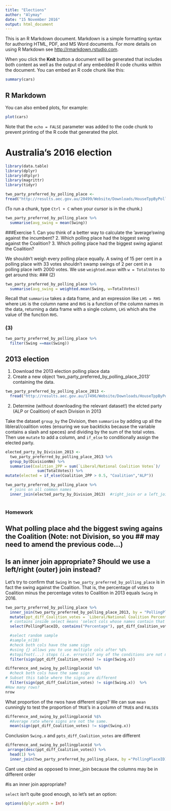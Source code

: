 ```yaml
---
title: "Elections"
author: "Alymay"
date: "15 November 2016"
output: html_document
---
```


This is an R Markdown document. Markdown is a simple formatting syntax for authoring HTML, PDF, and MS Word documents. For more details on using R Markdown see <http://rmarkdown.rstudio.com>.

When you click the **Knit** button a document will be generated that includes both content as well as the output of any embedded R code chunks within the document. You can embed an R code chunk like this:


```r
summary(cars)
```

## R Markdown
You can also embed plots, for example:

```r
plot(cars)
```

Note that the `echo = FALSE` parameter was added to the code chunk to prevent printing of the R code that generated the plot.

# Australia's 2016 election

```r
library(data.table)
library(dplyr)
library(dtplyr)
library(magrittr)
library(tidyr)

```

```r
two_party_preferred_by_polling_place <-
fread("http://results.aec.gov.au/20499/Website/Downloads/HouseTppByPollingPlaceDownload-20499.csv")

```
(To run a chunk, type `Ctrl + C` when your cursor is in the chunk.)

```r
two_party_preferred_by_polling_place %>%
  summarise(avg_swing = mean(Swing))
```

###Exercise
1. Can you think of a better way to calculate the 'average'swing against the incumbent?
2. Which polling place had the biggest swing against the Coalition?
3. Which polling place had the biggest swing agianst the Coalition?

We shouldn't weigh every polling place equally. A swing of 15 per cent in a polling place with 33 votes shouldn't swamp swings of 2 per cent in a polling place iwth 2000 votes. We use `weighted.mean` with `w = TotalVotes` to get around this:
### (2)

```r
two_party_preferred_by_polling_place %>%
  summarise(avg_swing = weighted.mean(Swing, w=TotalVotes))
```

Recall that `summarise` takes a data frame, and an expression like `LHS = RHS` where `LHS` is the column name and `RHS` is a function of the column names in the data, returning a data frame with a single column, `LHS` which ahs the value of the function `RHS`.

### (3)
```r
two_party_preferred_by_polling_place %>%
  filter(Swing ==max(Swing))
```

## 2013 election
1. Download the 2013 election polling place data
2. Create a new object 'two_party_preferred_by_polling_place_2013' containing the data.

```r
two_party_preferred_by_polling_place_2013 <-
  fread("http://results.aec.gov.au/17496/Website/Downloads/HouseTppByPollingPlaceDownload-17496.csv")
```
2. Determine (without downloading the relevant dataset!) the elcted party (ALP or Coalition) of each Division in 2013

Take the dataset `group_by` the Division, then `summarise` by adding up all the libleral/coalition votes (ensuring we sue backticks because the variable contains a slash and speces) and dividing by the sum of the total votes. Then use `mutate` to add a column, and `if_else` to conditionally assign the elected party.


```r
elected_party_by_Division_2013 <-
  two_party_preferred_by_polling_place_2013 %>%
  group_by(DivisionNm) %>%
  summarise(Coalition_2PP = sum(`Liberal/National Coalition Votes`)/
              sum(TotalVotes)) %>%
mutate(elected = if_else(Coalition_2PP > 0.5, "Coalition","ALP"))
```

``` r
two_party_preferred_by_polling_place %>%
  # joins on all common names
  inner_join(elected_party_by_Division_2013)  #right_join or a left_join (for an outer join (inner will leave out anything missing on one side)) 
  
```
### Homework
## What polling place ahd the biggest swing agains the Coalition (Note: not Division, so you ## may need to amend the previous code...)
## Is an inner join appropriate? Should we use a left/right (outer) join instead?

Let's try to confirm that `Swing` in `two_party_preferred_by_polling_place` is in fact the swing against the Coalition. That is, the percentage of votes to Coalition minus the 
percentage votes to Coalition in 2013 equals `Swing` in 2016.

```r
two_party_preferred_by_polling_place %>%
  inner_join(two_party_preferred_by_polling_place_2013, by = "PollingPlaceID") %>%
  mutate(ppt_diff_Coalition_votes = `Liberal/National Coalition Percentage.x` - `Liberal/National Coalition Percentage.y`) %>%
  # contains inside select means 'select cols whose names contain that string'
  select(PollingPlaceID, contains("Percentage"), ppt_diff_Coalition_votes, Swing.x)
```


```r
  #select random sample
  #sample_n(10)
  #check both cols have the same sign
  #using {} allows you to use multiple cols after %$%
  #stopifnot(...) stops (i.e. errors)if any of the conditions are not met
  filter(sign(ppt_diff_Coalition_votes) != sign(Swing.x))

```



```r
difference_and_swing_by_pollingplaceid %$%
  #check both cols have the same sign
# Subset this table where the signs are different
  filter(sign(ppt_diff_Coalition_votes) != sign(Swing.x))  %>%
#How many rows?
nrow
```


What proportion of the rwos have different signs? We can sue `mean`
cunningly to test the proportion of `TRUE`'s in a column of `TRUE`s and `FALSE`s

``` r
difference_and_swing_by_pollingplaceid %$%
  #Average rate where signs are not the same.
  mean(sign(ppt_diff_Coalition_votes) != sign(Swing.x))
```

Conclusion `Swing.x` and `ppts_diff_Coalition_votes` are different

``` r
difference_and_swing_by_pollingplaceid %>%
 arrange(desc(ppt_diff_Coalition_votes)) %>%
  head(1) %>%
  inner_join(two_party_preferred_by_polling_place, by ="PollingPlaceID)
```

Cant use cbind as opposed to inner_join because the columns may be in different order

#is an inner join appropriate?

`select` isn't quite good enough, so let's set an option:

``` r
options(dplyr.width = Inf)

```
